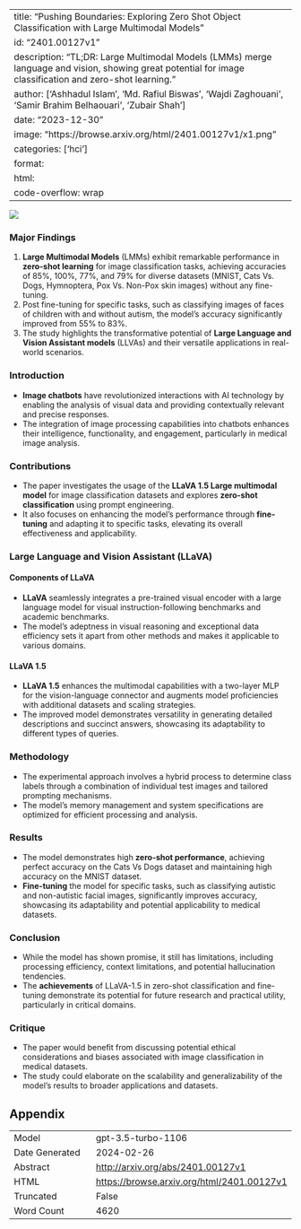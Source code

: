 
---
title: "Pushing Boundaries: Exploring Zero Shot Object Classification with Large Multimodal Models"
id: "2401.00127v1"
description: "TL;DR: Large Multimodal Models (LMMs) merge language and vision, showing great potential for image classification and zero-shot learning."
author: ['Ashhadul Islam', 'Md. Rafiul Biswas', 'Wajdi Zaghouani', 'Samir Brahim Belhaouari', 'Zubair Shah']
date: "2023-12-30"
image: "https://browse.arxiv.org/html/2401.00127v1/x1.png"
categories: ['hci']
format:
  html:
    code-overflow: wrap
---

![](https://browse.arxiv.org/html/2401.00127v1/x1.png)

### Major Findings

1. **Large Multimodal Models** (LMMs) exhibit remarkable performance in **zero-shot learning** for image classification tasks, achieving accuracies of 85%, 100%, 77%, and 79% for diverse datasets (MNIST, Cats Vs. Dogs, Hymnoptera, Pox Vs. Non-Pox skin images) without any fine-tuning.
2. Post fine-tuning for specific tasks, such as classifying images of faces of children with and without autism, the model’s accuracy significantly improved from 55% to 83%.
3. The study highlights the transformative potential of **Large Language and Vision Assistant models** (LLVAs) and their versatile applications in real-world scenarios.

### Introduction

- **Image chatbots** have revolutionized interactions with AI technology by enabling the analysis of visual data and providing contextually relevant and precise responses.
- The integration of image processing capabilities into chatbots enhances their intelligence, functionality, and engagement, particularly in medical image analysis.

### Contributions

- The paper investigates the usage of the **LLaVA 1.5 Large multimodal model** for image classification datasets and explores **zero-shot classification** using prompt engineering.
- It also focuses on enhancing the model’s performance through **fine-tuning** and adapting it to specific tasks, elevating its overall effectiveness and applicability.

### Large Language and Vision Assistant (LLaVA)

#### Components of LLaVA

- **LLaVA** seamlessly integrates a pre-trained visual encoder with a large language model for visual instruction-following benchmarks and academic benchmarks.
- The model’s adeptness in visual reasoning and exceptional data efficiency sets it apart from other methods and makes it applicable to various domains.

#### LLaVA 1.5

- **LLaVA 1.5** enhances the multimodal capabilities with a two-layer MLP for the vision-language connector and augments model proficiencies with additional datasets and scaling strategies.
- The improved model demonstrates versatility in generating detailed descriptions and succinct answers, showcasing its adaptability to different types of queries.

### Methodology

- The experimental approach involves a hybrid process to determine class labels through a combination of individual test images and tailored prompting mechanisms.
- The model’s memory management and system specifications are optimized for efficient processing and analysis.

### Results

- The model demonstrates high **zero-shot performance**, achieving perfect accuracy on the Cats Vs Dogs dataset and maintaining high accuracy on the MNIST dataset.
- **Fine-tuning** the model for specific tasks, such as classifying autistic and non-autistic facial images, significantly improves accuracy, showcasing its adaptability and potential applicability to medical datasets.

### Conclusion

- While the model has shown promise, it still has limitations, including processing efficiency, context limitations, and potential hallucination tendencies.
- The **achievements** of LLaVA-1.5 in zero-shot classification and fine-tuning demonstrate its potential for future research and practical utility, particularly in critical domains.

### Critique

- The paper would benefit from discussing potential ethical considerations and biases associated with image classification in medical datasets.
- The study could elaborate on the scalability and generalizability of the model's results to broader applications and datasets.

## Appendix

|          |          |
|----------|----------|
| Model     | gpt-3.5-turbo-1106       |
| Date Generated     | 2024-02-26       |
| Abstract | [http://arxiv.org/abs/2401.00127v1](http://arxiv.org/abs/2401.00127v1)        |
| HTML     | [https://browse.arxiv.org/html/2401.00127v1](https://browse.arxiv.org/html/2401.00127v1)       |
| Truncated       | False       |
| Word Count       | 4620       |